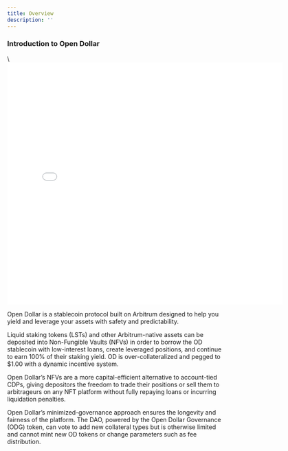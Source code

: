 ```yaml
---
title: Overview
description: ''
---
```


### Introduction to Open Dollar

<CodeBlock title="Introducing Open Dollar">
  \<iframe src="[https://player.vimeo.com/video/903426360?h=d02b48e9b8](https://player.vimeo.com/video/903426360?h=d02b48e9b8)" width="640" height="564" frameborder="0" allow="autoplay; fullscreen" allowfullscreen>\</iframe>
</CodeBlock>

Open Dollar is a stablecoin protocol built on Arbitrum designed to help you yield and leverage your assets with safety and predictability.

Liquid staking tokens (LSTs) and other Arbitrum-native assets can be deposited into Non-Fungible Vaults (NFVs) in order to borrow the OD stablecoin with low-interest loans, create leveraged positions, and continue to earn 100% of their staking yield. OD is over-collateralized and pegged to $1.00 with a dynamic incentive system.

Open Dollar’s NFVs are a more capital-efficient alternative to account-tied CDPs, giving depositors the freedom to trade their positions or sell them to arbitrageurs on any NFT platform without fully repaying loans or incurring liquidation penalties.

Open Dollar’s minimized-governance approach ensures the longevity and fairness of the platform. The DAO, powered by the Open Dollar Governance (ODG) token, can vote to add new collateral types but is otherwise limited and cannot mint new OD tokens or change parameters such as fee distribution.
